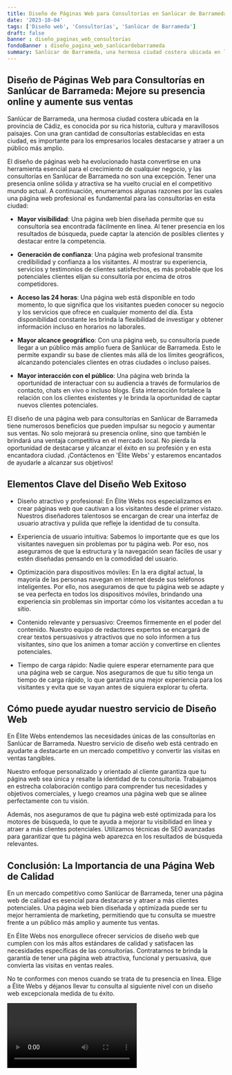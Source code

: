 ```yaml
---
title: Diseño de Páginas Web para Consultorías en Sanlúcar de Barrameda
date: '2023-10-04'
tags: ['Diseño web', 'Consultorías', 'Sanlúcar de Barrameda']
draft: false
banner : diseño_paginas_web_consultorías
fondoBanner : diseño_pagina_web_sanlúcardebarrameda
summary: Sanlúcar de Barrameda, una hermosa ciudad costera ubicada en la provincia de Cádiz, es conocida por su rica historia, cultura y maravillosos paisajes. Con una gran cantidad de consultorías establecidas en esta ciudad, es importante para los empresarios locales destacarse y atraer a un público más amplio.
---
```


## Diseño de Páginas Web para Consultorías en Sanlúcar de Barrameda: Mejore su presencia online y aumente sus ventas 

Sanlúcar de Barrameda, una hermosa ciudad costera ubicada en la provincia de Cádiz, es conocida por su rica historia, cultura y maravillosos paisajes. Con una gran cantidad de consultorías establecidas en esta ciudad, es importante para los empresarios locales destacarse y atraer a un público más amplio.

El diseño de páginas web ha evolucionado hasta convertirse en una herramienta esencial para el crecimiento de cualquier negocio, y las consultorías en Sanlúcar de Barrameda no son una excepción. Tener una presencia online sólida y atractiva se ha vuelto crucial en el competitivo mundo actual. A continuación, enumeramos algunas razones por las cuales una página web profesional es fundamental para las consultorías en esta ciudad:

- **Mayor visibilidad**: Una página web bien diseñada permite que su consultoría sea encontrada fácilmente en línea. Al tener presencia en los resultados de búsqueda, puede captar la atención de posibles clientes y destacar entre la competencia.

- **Generación de confianza**: Una página web profesional transmite credibilidad y confianza a los visitantes. Al mostrar su experiencia, servicios y testimonios de clientes satisfechos, es más probable que los potenciales clientes elijan su consultoría por encima de otros competidores.

- **Acceso las 24 horas**: Una página web está disponible en todo momento, lo que significa que los visitantes pueden conocer su negocio y los servicios que ofrece en cualquier momento del día. Esta disponibilidad constante les brinda la flexibilidad de investigar y obtener información incluso en horarios no laborales.

- **Mayor alcance geográfico**: Con una página web, su consultoría puede llegar a un público más amplio fuera de Sanlúcar de Barrameda. Esto le permite expandir su base de clientes más allá de los límites geográficos, alcanzando potenciales clientes en otras ciudades o incluso países.

- **Mayor interacción con el público**: Una página web brinda la oportunidad de interactuar con su audiencia a través de formularios de contacto, chats en vivo o incluso blogs. Esta interacción fortalece la relación con los clientes existentes y le brinda la oportunidad de captar nuevos clientes potenciales.

El diseño de una página web para consultorías en Sanlúcar de Barrameda tiene numerosos beneficios que pueden impulsar su negocio y aumentar sus ventas. No solo mejorará su presencia online, sino que también le brindará una ventaja competitiva en el mercado local. No pierda la oportunidad de destacarse y alcanzar el éxito en su profesión y en esta encantadora ciudad. ¡Contáctenos en 'Élite Webs' y estaremos encantados de ayudarle a alcanzar sus objetivos!

<GifSeo />

<Cta />

## Elementos Clave del Diseño Web Exitoso

- Diseño atractivo y profesional: En Élite Webs nos especializamos en crear páginas web que cautivan a los visitantes desde el primer vistazo. Nuestros diseñadores talentosos se encargan de crear una interfaz de usuario atractiva y pulida que refleje la identidad de tu consulta.

- Experiencia de usuario intuitiva: Sabemos lo importante que es que los visitantes naveguen sin problemas por tu página web. Por eso, nos aseguramos de que la estructura y la navegación sean fáciles de usar y estén diseñadas pensando en la comodidad del usuario.

- Optimización para dispositivos móviles: En la era digital actual, la mayoría de las personas navegan en internet desde sus teléfonos inteligentes. Por ello, nos aseguramos de que tu página web se adapte y se vea perfecta en todos los dispositivos móviles, brindando una experiencia sin problemas sin importar cómo los visitantes accedan a tu sitio.

- Contenido relevante y persuasivo: Creemos firmemente en el poder del contenido. Nuestro equipo de redactores expertos se encargará de crear textos persuasivos y atractivos que no solo informen a tus visitantes, sino que los animen a tomar acción y convertirse en clientes potenciales.

- Tiempo de carga rápido: Nadie quiere esperar eternamente para que una página web se cargue. Nos aseguramos de que tu sitio tenga un tiempo de carga rápido, lo que garantiza una mejor experiencia para los visitantes y evita que se vayan antes de siquiera explorar tu oferta.

## Cómo puede ayudar nuestro servicio de Diseño Web

En Élite Webs entendemos las necesidades únicas de las consultorías en Sanlúcar de Barrameda. Nuestro servicio de diseño web está centrado en ayudarte a destacarte en un mercado competitivo y convertir las visitas en ventas tangibles.

Nuestro enfoque personalizado y orientado al cliente garantiza que tu página web sea única y resalte la identidad de tu consultoría. Trabajamos en estrecha colaboración contigo para comprender tus necesidades y objetivos comerciales, y luego creamos una página web que se alinee perfectamente con tu visión.

Además, nos aseguramos de que tu página web esté optimizada para los motores de búsqueda, lo que te ayuda a mejorar tu visibilidad en línea y atraer a más clientes potenciales. Utilizamos técnicas de SEO avanzadas para garantizar que tu página web aparezca en los resultados de búsqueda relevantes.

## Conclusión: La Importancia de una Página Web de Calidad

En un mercado competitivo como Sanlúcar de Barrameda, tener una página web de calidad es esencial para destacarse y atraer a más clientes potenciales. Una página web bien diseñada y optimizada puede ser tu mejor herramienta de marketing, permitiendo que tu consulta se muestre frente a un público más amplio y aumente tus ventas.

En Élite Webs nos enorgullece ofrecer servicios de diseño web que cumplen con los más altos estándares de calidad y satisfacen las necesidades específicas de las consultorías. Contratarnos te brinda la garantía de tener una página web atractiva, funcional y persuasiva, que convierta las visitas en ventas reales.

No te conformes con menos cuando se trata de tu presencia en línea. Elige a Élite Webs y déjanos llevar tu consulta al siguiente nivel con un diseño web excepcionala medida de tu éxito.

<Video />

<CtaBot job='Consultorías' city='Sanlúcar de Barrameda'/>

<Gmaps query='Sanlúcar de Barrameda+españa+maps' />